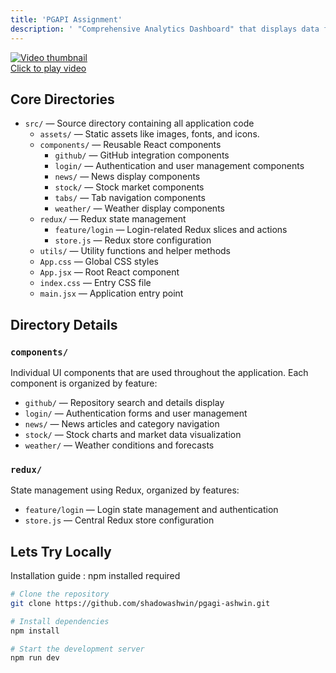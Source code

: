 ```yaml
---
title: 'PGAPI Assignment'
description: ' "Comprehensive Analytics Dashboard" that displays data fetched from multiple APIs, incorporates interactive and complex animations, and offers a seamless, high-performance user experience built using Next.js, React, TypeScript, SCSS/CSS, and Tailwind CSS.'
---
```


<a href="https://drive.google.com/file/d/1EFVOFYrQ4ZZgaQznMotvboAOWe9s1S7p/view?usp=sharing" target="_blank">
  <img 
    src="/images/li.png" 
    alt="Video thumbnail" 
    className="rounded-lg hover:opacity-80 transition-opacity"
  />
  <div className="mt-2 text-center">Click to play video</div>
</a>


## Core Directories

- `src/` — Source directory containing all application code
  - `assets/` — Static assets like images, fonts, and icons.
  - `components/` — Reusable React components
    - `github/` — GitHub integration components
    - `login/` — Authentication and user management components
    - `news/` — News display components
    - `stock/` — Stock market components
    - `tabs/` — Tab navigation components
    - `weather/` — Weather display components
  - `redux/` — Redux state management
    - `feature/login` — Login-related Redux slices and actions
    - `store.js` — Redux store configuration
  - `utils/` — Utility functions and helper methods
  - `App.css` — Global CSS styles
  - `App.jsx` — Root React component
  - `index.css` — Entry CSS file
  - `main.jsx` — Application entry point

## Directory Details

### `components/`
Individual UI components that are used throughout the application. Each component is organized by feature:
- `github/` — Repository search and details display
- `login/` — Authentication forms and user management
- `news/` — News articles and category navigation
- `stock/` — Stock charts and market data visualization
- `weather/` — Weather conditions and forecasts

### `redux/`
State management using Redux, organized by features:
- `feature/login` — Login state management and authentication
- `store.js` — Central Redux store configuration


## Lets Try Locally

Installation guide : npm installed required

```bash
# Clone the repository
git clone https://github.com/shadowashwin/pgagi-ashwin.git

# Install dependencies
npm install

# Start the development server
npm run dev
```

